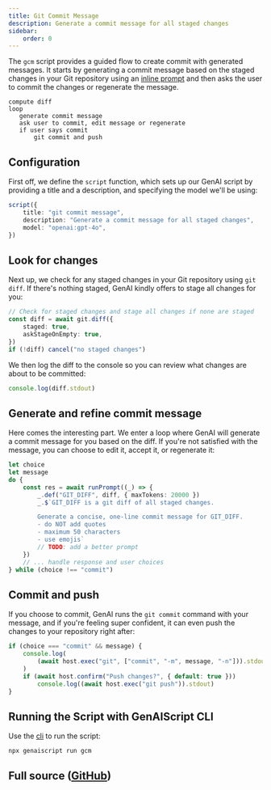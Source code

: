 ```yaml
---
title: Git Commit Message
description: Generate a commit message for all staged changes
sidebar:
    order: 0
---
```



The `gcm` script provides a guided flow to create commit with generated messages.
It starts by generating a commit message based on the staged changes in your Git repository
using an [inline prompt](/genaiscripts/reference/scripts/inline-prompt)
and then asks the user to commit the changes or regenerate the message.

```text
compute diff
loop
   generate commit message
   ask user to commit, edit message or regenerate
   if user says commit
       git commit and push
```

## Configuration

First off, we define the `script` function, which sets up our GenAI script by providing a title and a description, and specifying the model we'll be using:

```ts
script({
    title: "git commit message",
    description: "Generate a commit message for all staged changes",
    model: "openai:gpt-4o",
})
```

## Look for changes

Next up, we check for any staged changes in your Git repository using `git diff`.
If there's nothing staged, GenAI kindly offers to stage all changes for you:

```ts
// Check for staged changes and stage all changes if none are staged
const diff = await git.diff({
    staged: true,
    askStageOnEmpty: true,
})
if (!diff) cancel("no staged changes")
```

We then log the diff to the console so you can review what changes are about to be committed:

```ts
console.log(diff.stdout)
```

## Generate and refine commit message

Here comes the interesting part. We enter a loop where GenAI will generate a commit message for you based on the diff. If you're not satisfied with the message, you can choose to edit it, accept it, or regenerate it:

```ts
let choice
let message
do {
    const res = await runPrompt((_) => {
        _.def("GIT_DIFF", diff, { maxTokens: 20000 })
        _.$`GIT_DIFF is a git diff of all staged changes.

        Generate a concise, one-line commit message for GIT_DIFF.
        - do NOT add quotes
        - maximum 50 characters
        - use emojis`
        // TODO: add a better prompt
    })
    // ... handle response and user choices
} while (choice !== "commit")
```

## Commit and push

If you choose to commit, GenAI runs the `git commit` command with your message, and if you're feeling super confident, it can even push the changes to your repository right after:

```ts
if (choice === "commit" && message) {
    console.log(
        (await host.exec("git", ["commit", "-m", message, "-n"])).stdout
    )
    if (await host.confirm("Push changes?", { default: true }))
        console.log((await host.exec("git push")).stdout)
}
```

## Running the Script with GenAIScript CLI

Use the [cli](/genaiscript/reference/cli) to run the script:

```shell
npx genaiscript run gcm
```

## Full source ([GitHub](https://github.com/microsoft/genaiscript/blob/main/packages/vscode/genaisrc/gcm.genai.mts))

<Code code={source} wrap={true} lang="ts" title="gcm.genai.mts" />
